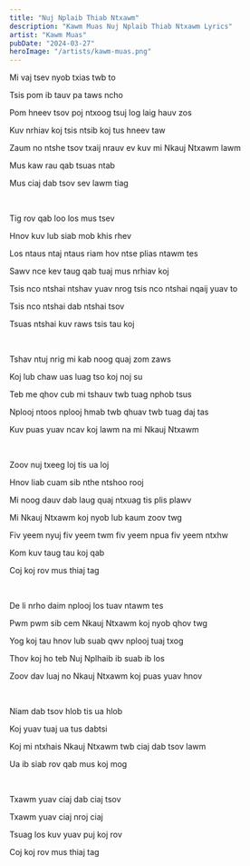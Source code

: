 ```yaml
---
title: "Nuj Nplaib Thiab Ntxawm"
description: "Kawm Muas Nuj Nplaib Thiab Ntxawm Lyrics"
artist: "Kawm Muas"
pubDate: "2024-03-27"
heroImage: "/artists/kawm-muas.png"
---
```


Mi vaj tsev nyob txias twb to

Tsis pom ib tauv pa taws ncho

Pom hneev tsov poj ntxoog tsuj log laig hauv zos

Kuv nrhiav koj tsis ntsib koj tus hneev taw

Zaum no ntshe tsov txaij nrauv ev kuv mi Nkauj Ntxawm lawm

Mus kaw rau qab tsuas ntab

Mus ciaj dab tsov sev lawm tiag

<br />

Tig rov qab loo los mus tsev

Hnov kuv lub siab mob khis rhev

Los ntaus ntaj ntaus riam hov ntse plias ntawm tes

Sawv nce kev taug qab tuaj mus nrhiav koj

Tsis nco ntshai ntshav yuav nrog tsis nco ntshai nqaij yuav to

Tsis nco ntshai dab ntshai tsov

Tsuas ntshai kuv raws tsis tau koj

<br />

Tshav ntuj nrig mi kab noog quaj zom zaws

Koj lub chaw uas luag tso koj noj su

Teb me qhov cub mi tshauv twb tuag nphob tsus

Nplooj ntoos nplooj hmab twb qhuav twb tuag daj tas

Kuv puas yuav ncav koj lawm na mi Nkauj Ntxawm

<br />

Zoov nuj txeeg loj tis ua loj

Hnov liab cuam sib nthe ntshoo rooj

Mi noog dauv dab laug quaj ntxuag tis plis plawv

Mi Nkauj Ntxawm koj nyob lub kaum zoov twg

Fiv yeem nyuj fiv yeem twm fiv yeem npua fiv yeem ntxhw

Kom kuv taug tau koj qab

Coj koj rov mus thiaj tag

<br />

De li nrho daim nplooj los tuav ntawm tes

Pwm pwm sib cem Nkauj Ntxawm koj nyob qhov twg

Yog koj tau hnov lub suab qwv nplooj tuaj txog

Thov koj ho teb Nuj Nplhaib ib suab ib los

Zoov dav luaj no Nkauj Ntxawm koj puas yuav hnov

<br />

Niam dab tsov hlob tis ua hlob

Koj yuav tuaj ua tus dabtsi

Koj mi ntxhais Nkauj Ntxawm twb ciaj dab tsov lawm

Ua ib siab rov qab mus koj mog

<br />

Txawm yuav ciaj dab ciaj tsov

Txawm yuav ciaj nroj ciaj

Tsuag los kuv yuav puj koj rov

Coj koj rov mus thiaj tag
